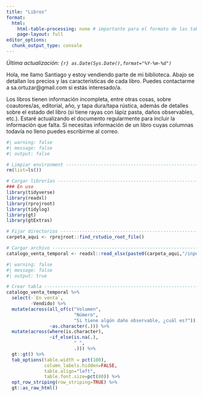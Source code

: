 ```yaml
---
title: "Libros"
format:
  html:
    html-table-processing: none # importante para el formato de las tablas html
    page-layout: full
editor_options: 
  chunk_output_type: console
---
```


<p><i>Última actualización: `{r} as.Date(Sys.Date(),format="%Y-%m-%d")`</i></p>

Hola, me llamo Santiago y estoy vendiendo parte de mi biblioteca. Abajo se detallan los precios y las características de cada libro. Puedes contactarme a sa.ortuzar@gmail.com si estás interesado/a.

Los libros tienen información incompleta, entre otras cosas, sobre coautores/as, editorial, año, y tapa dura/tapa rústica, además de detalles sobre el estado del libro (si tiene rayas con lápiz pasta, daños observables, etc.). Estaré actualizando el documento regularmente para incluir la información que falta. Si necesitas información de un libro cuyas columnas todavía no lleno puedes escribirme al correo. 

```r
#| warning: false
#| message: false
#| output: false

# Limpiar environment ----------------------------------------------------------
rm(list=ls())

# Cargar librerías -------------------------------------------------------------
### En uso
library(tidyverse)
library(readxl)
library(rprojroot)
library(tidylog)
library(gt)
library(gtExtras)

# Fijar directorios ------------------------------------------------------------
carpeta_aqui <- rprojroot::find_rstudio_root_file()

# Cargar archivo ---------------------------------------------------------------
catalogo_venta_temporal <- readxl::read_xlsx(paste0(carpeta_aqui,"/input/libros.xlsx"))
```

```r
#| warning: false
#| message: false
#| output: true

# Crear tabla ------------------------------------------------------------------
catalogo_venta_temporal %>% 
  select(-`En venta`,
         -Vendido) %>% 
  mutate(across(all_of(c("Volumen",
                         "Número",
                         "Si tiene algún daño observable, ¿cuál es?")),
                ~as.character(.))) %>% 
  mutate(across(where(is.character),
                ~if_else(is.na(.),
                         " ",
                         .))) %>% 
  gt::gt() %>% 
  tab_options(table.width = pct(100),
              column_labels.hidden=FALSE,
              table.align="left",
              table.font.size=pct(80)) %>%
  opt_row_striping(row_striping=TRUE) %>% 
  gt::as_raw_html()
```

